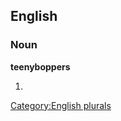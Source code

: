 
==English==

===Noun===
'''teenyboppers'''

# {{plural of|[[teenybopper]]}}

[[Category:English plurals]]